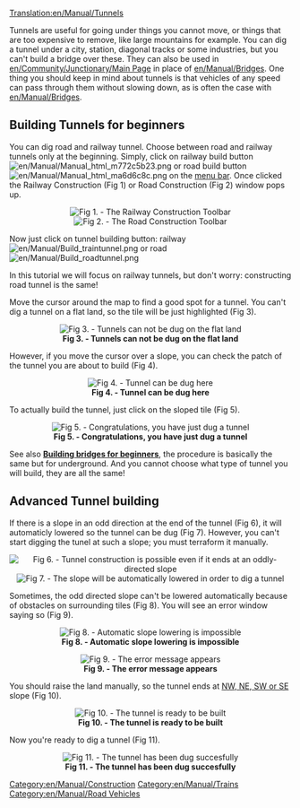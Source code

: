 [[Translation:en/Manual/Tunnels]]
[[Category:en/Manual/Construction]]
[[Category:en/Manual/Trains]]
[[Category:en/Manual/Road Vehicles]]

Tunnels are useful for going under things you cannot move, or things that are too expensive to remove, like large mountains for example.
You can dig a tunnel under a city, station, diagonal tracks or some industries, but you can't build a bridge over these.
They can also be used in [[en/Community/Junctionary/Main Page]] in place of [[en/Manual/Bridges]]. One thing you should keep in mind about tunnels is that vehicles of any speed can pass through them without slowing down, as is often the case with [[en/Manual/Bridges]].


==Building Tunnels for beginners==
You can dig road and railway tunnel. Choose between road and railway tunnels only at the beginning. Simply, click on railway build button [[File:en/Manual/Manual html m772c5b23.png]] or road build button [[File:en/Manual/Manual html ma6d6c8c.png]] on the [[en/Manual/Game interface|menu bar]]. Once clicked the Railway Construction (Fig 1) or Road Construction (Fig 2) window pops up.

<center>[[File:en/Manual/Railroad Construction.png|center|frame|'''Fig 1. - The Railway Construction Toolbar''']]
[[File:en/Manual/Road constructionnew.png|center|frame|'''Fig 2. - The Road Construction Toolbar''']]
</center>

Now just click on tunnel building button: railway [[File:en/Manual/Build traintunnel.png]] or road [[File:en/Manual/Build roadtunnel.png]]

In this tutorial we will focus on railway tunnels, but don't worry: constructing road tunnel is the same!

Move the cursor around the map to find a good spot for a tunnel. You can't dig a tunnel on a flat land, so the tile will be just highlighted (Fig 3).
<center>[[File:en/Manual/Tunnel try.png|center|frame|'''Fig 3. - Tunnels can not be dug on the flat land''']]</center>

However, if you move the cursor over a slope, you can check the patch of the tunnel you are about to build (Fig 4).
<center>[[File:en/Manual/Tunnel prepare first.png|center|frame|'''Fig 4. - Tunnel can be dug here''']]</center>

To actually build the tunnel, just click on the sloped tile (Fig 5).
<center>[[File:en/Manual/Tunnel built first.png|center|frame|'''Fig 5. - Congratulations, you have just dug a tunnel''']]</center>


See also '''[[en/Manual/Bridges#building-bridges-for-beginners|Building bridges for beginners]]''', the procedure is basically the same but for underground.
And you cannot choose what type of tunnel you will build, they are all the same!

==Advanced Tunnel building==

If there is a slope in an odd direction at the end of the tunnel (Fig 6), it will automaticly lowered so the tunnel can be dug (Fig 7). However, you can't start digging the tunel at such a slope; you must terraform it manually.
<center>[[File:en/Manual/Tunnel prepare second.png|center|frame|'''Fig 6. - Tunnel construction is possible even if it ends at an oddly-directed slope''']]
[[File:en/Manual/Tunnel built second.png|center|frame|'''Fig 7. - The slope will be automatically lowered in order to dig a tunnel''']]</center>

Sometimes, the odd directed slope can't be lowered automatically because of obstacles on surrounding tiles (Fig 8). You will see an error window saying so (Fig 9). 
<center>[[File:en/Manual/Tunnel terraform third.png|center|frame|'''Fig 8. - Automatic slope lowering is impossible''']]</center>
<center>[[File:en/Manual/Tunnel error third.png|center|frame|'''Fig 9. - The error message appears''']]</center>

You should raise the land manually, so the tunnel ends at [[en/Development/Directions|NW, NE, SW or SE]] slope (Fig 10).
<center>[[File:en/Manual/Tunnel prepare third.png|center|frame|'''Fig 10. - The tunnel is ready to be built''']]</center>
Now you're ready to dig a tunnel (Fig 11).
<center>[[File:en/Tunnel built third.png|center|frame|'''Fig 11. - The tunnel has been dug succesfully''']]</center>